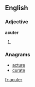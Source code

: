 ==English==

===Adjective===
'''acuter'''
# {{comparative of|[[acute]]}}

===Anagrams===
* [[acture#English|acture]]
* [[curate#English|curate]]

[[fr:acuter]]